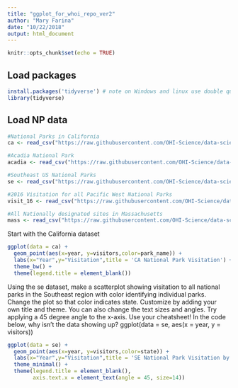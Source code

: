 ```yaml
---
title: "ggplot_for_whoi_repo_ver2"
author: "Mary Farina"
date: "10/22/2018"
output: html_document
---
```


```r
knitr::opts_chunk$set(echo = TRUE)
```

## Load packages

```r
install.packages('tidyverse') # note on Windows and linux use double quotes
library(tidyverse)
```

## Load NP data


```r
#National Parks in California
ca <- read_csv("https://raw.githubusercontent.com/OHI-Science/data-science-training/master/data/ca.csv") 

#Acadia National Park
acadia <- read_csv("https://raw.githubusercontent.com/OHI-Science/data-science-training/master/data/acadia.csv")

#Southeast US National Parks
se <- read_csv("https://raw.githubusercontent.com/OHI-Science/data-science-training/master/data/se.csv")

#2016 Visitation for all Pacific West National Parks
visit_16 <- read_csv("https://raw.githubusercontent.com/OHI-Science/data-science-training/master/data/visit_16.csv")

#All Nationally designated sites in Massachusetts
mass <- read_csv("https://raw.githubusercontent.com/OHI-Science/data-science-training/master/data/mass.csv")
```


Start with the California dataset

```r

ggplot(data = ca) + 
  geom_point(aes(x=year, y=visitors,color=park_name)) +
  labs(x="Year",y="Visitation",title = 'CA National Park Visitation') +
  theme_bw() +
  theme(legend.title = element_blank())

```


Using the se dataset, make a scatterplot showing visitation to all national parks in the Southeast region with color identifying individual parks.
Change the plot so that color indicates state.
Customize by adding your own title and theme. You can also change the text sizes and angles. Try applying a 45 degree angle to the x-axis. Use your cheatsheet!
In the code below, why isn’t the data showing up?
ggplot(data = se, aes(x = year, y = visitors))


```r

ggplot(data = se) + 
  geom_point(aes(x=year, y=visitors,color=state)) +
  labs(x="Year",y="Visitation",title = 'SE National Park Visitation by state') +
  theme_minimal() +
  theme(legend.title = element_blank(),
        axis.text.x = element_text(angle = 45, size=14))

```

